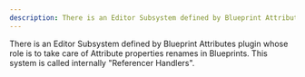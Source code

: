 ```yaml
---
description: There is an Editor Subsystem defined by Blueprint Attributes plugin whose role is to take care of Attribute properties renames in Blueprints. This system is called internally "Referencer Handlers".
---
```


There is an Editor Subsystem defined by Blueprint Attributes plugin whose role is to take care of Attribute properties renames in Blueprints. This system is called internally "Referencer Handlers".